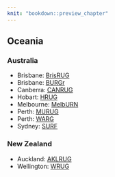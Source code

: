 ```yaml
---
knit: "bookdown::preview_chapter"
---
```


## Oceania

### Australia

  * Brisbane: [BrisRUG](http://www.meetup.com/Brisbane-R-User-Group-BrisRUG/)
  * Brisbane: [BURGr](http://www.meetup.com/Brisbane-Users-of-R-Group-BURGr/)
  * Canberra: [CANRUG](http://www.meetup.com/Canberra-R-Users-Group/)
  * Hobart: [HRUG](http://www.meetup.com/Hobart-R-Users-Group/)
  * Melbourne: [MelbURN](http://www.meetup.com/MelbURN-Melbourne-Users-of-R-Network/)
  * Perth: [MURUG](https://murugperth.wordpress.com/)
  * Perth: [WARG](http://www.meetup.com/Western-Australia-R-Group-WARG/)
  * Sydney: [SURF](http://www.meetup.com/R-Users-Sydney/)

### New Zealand

  * Auckland: [AKLRUG](http://www.meetup.com/Auckland-R-Users-Group-AKLRUG)
  * Wellington: [WRUG](http://www.meetup.com/Wellington-R-Users-Group-WRUG/events/141249592/?a=ea1_grp&rv=ea1&_af_eid=141249592&_af=event)

